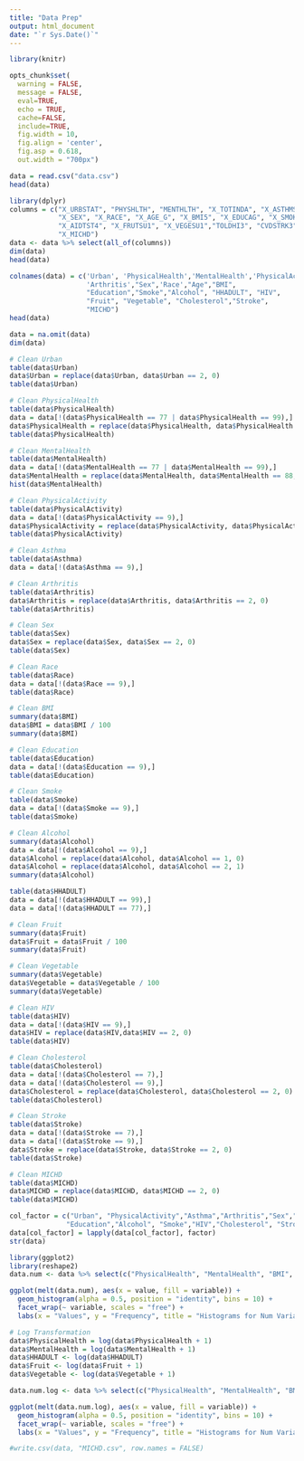 ```yaml
---
title: "Data Prep"
output: html_document
date: "`r Sys.Date()`"
---
```


```r
library(knitr)

opts_chunk$set(
  warning = FALSE,
  message = FALSE,
  eval=TRUE,
  echo = TRUE,
  cache=FALSE,
  include=TRUE,
  fig.width = 10, 
  fig.align = 'center',
  fig.asp = 0.618,
  out.width = "700px")
```

```r
data = read.csv("data.csv")
head(data)
```

```r
library(dplyr)
columns = c("X_URBSTAT", "PHYSHLTH", "MENTHLTH", "X_TOTINDA", "X_ASTHMS1", "X_DRDXAR3", 
            "X_SEX", "X_RACE", "X_AGE_G", "X_BMI5", "X_EDUCAG", "X_SMOKER3", "X_RFDRHV7", 'HHADULT',
            "X_AIDTST4", "X_FRUTSU1", "X_VEGESU1","TOLDHI3", "CVDSTRK3", 
            "X_MICHD")
data <- data %>% select(all_of(columns))
dim(data)
head(data)
```

```r
colnames(data) = c('Urban', 'PhysicalHealth','MentalHealth','PhysicalActivity','Asthma',
                   'Arthritis',"Sex",'Race',"Age","BMI",
                   "Education","Smoke","Alcohol", "HHADULT", "HIV",
                   "Fruit", "Vegetable", "Cholesterol","Stroke", 
                   "MICHD")
head(data)
```

```r
data = na.omit(data)
dim(data)
```

```r
# Clean Urban
table(data$Urban)
data$Urban = replace(data$Urban, data$Urban == 2, 0)
table(data$Urban)
```

```r
# Clean PhysicalHealth
table(data$PhysicalHealth)
data = data[!(data$PhysicalHealth == 77 | data$PhysicalHealth == 99),]
data$PhysicalHealth = replace(data$PhysicalHealth, data$PhysicalHealth == 88, 0)
table(data$PhysicalHealth)
```


```r
# Clean MentalHealth
table(data$MentalHealth)
data = data[!(data$MentalHealth == 77 | data$MentalHealth == 99),]
data$MentalHealth = replace(data$MentalHealth, data$MentalHealth == 88,0)
hist(data$MentalHealth)
```

```r
# Clean PhysicalActivity
table(data$PhysicalActivity)
data = data[!(data$PhysicalActivity == 9),]
data$PhysicalActivity = replace(data$PhysicalActivity, data$PhysicalActivity == 2, 0)
table(data$PhysicalActivity)
```

```r
# Clean Asthma
table(data$Asthma)
data = data[!(data$Asthma == 9),]
```

```r
# Clean Arthritis
table(data$Arthritis)
data$Arthritis = replace(data$Arthritis, data$Arthritis == 2, 0)
table(data$Arthritis)
```

```r
# Clean Sex
table(data$Sex)
data$Sex = replace(data$Sex, data$Sex == 2, 0)
table(data$Sex)
```

```r
# Clean Race
table(data$Race)
data = data[!(data$Race == 9),]
table(data$Race)
```

```r
# Clean BMI
summary(data$BMI)
data$BMI = data$BMI / 100
summary(data$BMI)
```


```r
# Clean Education
table(data$Education)
data = data[!(data$Education == 9),]
table(data$Education)
```

```r
# Clean Smoke
table(data$Smoke)
data = data[!(data$Smoke == 9),]
table(data$Smoke)
```

```r
# Clean Alcohol
summary(data$Alcohol)
data = data[!(data$Alcohol == 9),]
data$Alcohol = replace(data$Alcohol, data$Alcohol == 1, 0)
data$Alcohol = replace(data$Alcohol, data$Alcohol == 2, 1)
summary(data$Alcohol)
```

```r
table(data$HHADULT)
data = data[!(data$HHADULT == 99),]
data = data[!(data$HHADULT == 77),]
```


```r
# Clean Fruit
summary(data$Fruit)
data$Fruit = data$Fruit / 100
summary(data$Fruit)
```


```r
# Clean Vegetable
summary(data$Vegetable)
data$Vegetable = data$Vegetable / 100
summary(data$Vegetable)
```

```r
# Clean HIV
table(data$HIV)
data = data[!(data$HIV == 9),]
data$HIV = replace(data$HIV,data$HIV == 2, 0)
table(data$HIV)
```

```r
# Clean Cholesterol
table(data$Cholesterol)
data = data[!(data$Cholesterol == 7),]
data = data[!(data$Cholesterol == 9),]
data$Cholesterol = replace(data$Cholesterol, data$Cholesterol == 2, 0)
table(data$Cholesterol)
```

```r
# Clean Stroke
table(data$Stroke)
data = data[!(data$Stroke == 7),]
data = data[!(data$Stroke == 9),]
data$Stroke = replace(data$Stroke, data$Stroke == 2, 0)
table(data$Stroke)
```

```r
# Clean MICHD
table(data$MICHD)
data$MICHD = replace(data$MICHD, data$MICHD == 2, 0)
table(data$MICHD)
```

```r
col_factor = c("Urban", "PhysicalActivity","Asthma","Arthritis","Sex","Race","Age",
              "Education","Alcohol", "Smoke","HIV","Cholesterol", "Stroke", "MICHD")
data[col_factor] = lapply(data[col_factor], factor)
str(data)
```

```r
library(ggplot2)
library(reshape2)
data.num <- data %>% select(c("PhysicalHealth", "MentalHealth", "BMI", "HHADULT", "Fruit", "Vegetable"))

ggplot(melt(data.num), aes(x = value, fill = variable)) +
  geom_histogram(alpha = 0.5, position = "identity", bins = 10) +
  facet_wrap(~ variable, scales = "free") +
  labs(x = "Values", y = "Frequency", title = "Histograms for Num Variables")
```


```r
# Log Transformation
data$PhysicalHealth = log(data$PhysicalHealth + 1)
data$MentalHealth = log(data$MentalHealth + 1)
data$HHADULT <- log(data$HHADULT)
data$Fruit <- log(data$Fruit + 1)
data$Vegetable <- log(data$Vegetable + 1)
```

```r
data.num.log <- data %>% select(c("PhysicalHealth", "MentalHealth", "BMI", "HHADULT", "Fruit", "Vegetable"))

ggplot(melt(data.num.log), aes(x = value, fill = variable)) +
  geom_histogram(alpha = 0.5, position = "identity", bins = 10) +
  facet_wrap(~ variable, scales = "free") +
  labs(x = "Values", y = "Frequency", title = "Histograms for Num Variables")
```


```r
#write.csv(data, "MICHD.csv", row.names = FALSE)
```


